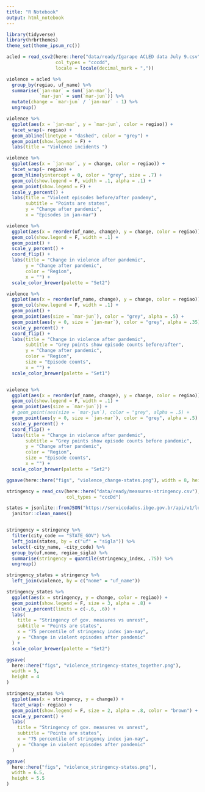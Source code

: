 ```yaml
---
title: "R Notebook"
output: html_notebook
---
```


```r
library(tidyverse)
library(hrbrthemes)
theme_set(theme_ipsum_rc())
```

```r
acled = read_csv2(here::here("data/ready/Igarape ACLED data July 9.csv"), 
                  col_types = "cccdd", 
                  locale = locale(decimal_mark = ","))
```

```r
violence = acled %>% 
  group_by(regiao, uf_name) %>% 
  summarise(`jan-mar` = sum(`jan-mar`), 
            `mar-jun` = sum(`mar-jun`)) %>% 
  mutate(change = `mar-jun` / `jan-mar` - 1) %>% 
  ungroup()
```

```r
violence %>% 
  ggplot(aes(x = `jan-mar`, y = `mar-jun`, color = regiao)) + 
  facet_wrap(~ regiao) + 
  geom_abline(linetype = "dashed", color = "grey") + 
  geom_point(show.legend = F) + 
  labs(title = "Violence incidents ")
```


```r
violence %>% 
  ggplot(aes(x = `jan-mar`, y = change, color = regiao)) + 
  facet_wrap(~ regiao) +
  geom_hline(yintercept = 0, color = "grey", size = .7) + 
  geom_col(show.legend = F, width = .1, alpha = .1) + 
  geom_point(show.legend = F) + 
  scale_y_percent() + 
  labs(title = "Violent episodes before/after pandemy", 
       subtitle = "Points are states", 
       y = "Change after pandemic", 
       x = "Episodes in jan-mar")
```

```r
violence %>% 
  ggplot(aes(x = reorder(uf_name, change), y = change, color = regiao)) + 
  geom_col(show.legend = F, width = .1) + 
  geom_point() + 
  scale_y_percent() + 
  coord_flip() + 
  labs(title = "Change in violence after pandemic", 
       y = "Change after pandemic", 
       color = "Region",
       x = "") + 
  scale_color_brewer(palette = "Set2")

violence %>% 
  ggplot(aes(x = reorder(uf_name, change), y = change, color = regiao)) + 
  geom_col(show.legend = F, width = .1) + 
  geom_point() + 
  geom_point(aes(size = `mar-jun`), color = "grey", alpha = .5) +
  geom_point(aes(y = 0, size = `jan-mar`), color = "grey", alpha = .35) + 
  scale_y_percent() + 
  coord_flip() + 
  labs(title = "Change in violence after pandemic", 
       subtitle = "Grey points show episode counts before/after",
       y = "Change after pandemic", 
       color = "Region",
       size = "Episode counts",
       x = "") + 
  scale_color_brewer(palette = "Set1")


violence %>% 
  ggplot(aes(x = reorder(uf_name, change), y = change, color = regiao)) + 
  geom_col(show.legend = F, width = .1) + 
  geom_point(aes(size = `mar-jun`)) + 
  # geom_point(aes(size = `mar-jun`), color = "grey", alpha = .5) +
  geom_point(aes(y = 0, size = `jan-mar`), color = "grey", alpha = .5) + 
  scale_y_percent() + 
  coord_flip() + 
  labs(title = "Change in violence after pandemic", 
       subtitle = "Grey points show episode counts before pandemic",
       y = "Change after pandemic", 
       color = "Region",
       size = "Episode counts",
       x = "") + 
  scale_color_brewer(palette = "Set2")

ggsave(here::here("figs", "violence_change-states.png"), width = 8, height = 8)
```


```r
stringency = read_csv(here::here("data/ready/measures-stringency.csv"), 
                      col_types = "cccDd")

states = jsonlite::fromJSON("https://servicodados.ibge.gov.br/api/v1/localidades/estados", flatten = T) %>% 
  janitor::clean_names()


stringency = stringency %>%
  filter(city_code == "STATE_GOV") %>% 
  left_join(states, by = c("uf" = "sigla")) %>% 
  select(-city_name, -city_code) %>% 
  group_by(uf,nome, regiao_sigla) %>% 
  summarise(stringency = quantile(stringency_index, .75)) %>% 
  ungroup()

stringency_states = stringency %>% 
  left_join(violence, by = c("nome" = "uf_name"))
```

```r
stringency_states %>% 
  ggplot(aes(x = stringency, y = change, color = regiao)) + 
  geom_point(show.legend = F, size = 3, alpha = .8) + 
  scale_y_percent(limits = c(-.6, .6)) + 
  labs(
    title = "Stringency of gov. measures vs unrest", 
    subtitle = "Points are states", 
    x = "75 percentile of stringency index jan-may", 
    y = "Change in violent episodes after pandemic"
  ) + 
  scale_color_brewer(palette = "Set2")

ggsave(
  here::here("figs", "violence_stringency-states_together.png"),
  width = 5,
  height = 4
)
```


```r
stringency_states %>% 
  ggplot(aes(x = stringency, y = change)) + 
  facet_wrap(~ regiao) + 
  geom_point(show.legend = F, size = 2, alpha = .8, color = "brown") + 
  scale_y_percent() + 
  labs(
    title = "Stringency of gov. measures vs unrest", 
    subtitle = "Points are states", 
    x = "75 percentile of stringency index jan-may", 
    y = "Change in violent episodes after pandemic"
  )

ggsave(
  here::here("figs", "violence_stringency-states.png"),
  width = 6.5,
  height = 5.5
)
```


